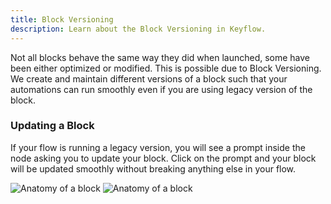 ```yaml
---
title: Block Versioning
description: Learn about the Block Versioning in Keyflow.
---
```


Not all blocks behave the same way they did when launched, some have been either optimized or modified. This is possible due to Block Versioning.
We create and maintain different versions of a block such that your automations can run smoothly even if you are using legacy version of the block.

### Updating a Block

If your flow is running a legacy version, you will see a prompt inside the node asking you to update your block. Click on the prompt and your block will be updated smoothly without breaking anything else in your flow.

<Frame>
  <img
    className="block dark:hidden"
    src="/images/block-versioning-light.png"
    alt="Anatomy of a block"
  />
  <img
    className="hidden dark:block"
    src="/images/block-versioning.png"
    alt="Anatomy of a block"
  />
</Frame>

